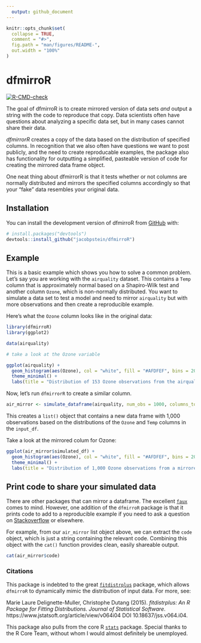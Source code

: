 ```yaml
---
  output: github_document
---
```

  
<!-- README.md is generated from README.Rmd. Please edit that file -->
  
```r
knitr::opts_chunk$set(
  collapse = TRUE,
  comment = "#>",
  fig.path = "man/figures/README-",
  out.width = "100%"
)
```

# dfmirroR

<!-- badges: start -->
[![R-CMD-check](https://github.com/jacobpstein/dfmirroR/actions/workflows/R-CMD-check.yaml/badge.svg)](https://github.com/jacobpstein/dfmirroR/actions/workflows/R-CMD-check.yaml)
<!-- badges: end -->
  
The goal of dfmirroR is to create mirrored version of data sets *and* output a string with the code to reproduce that copy. Data scientists often have questions about analyzing a specific data set, but in many cases cannot share their data. 

*dfmirrorR* creates a copy of the data based on the distribution of specified columns. In recognition that we also often have questions we want to post publicly, and the need to create reproducable examples, the package also has functionality for outputting a simplified, pasteable version of code for creating the mirrored data frame object. 

One neat thing about dfmirrorR is that it tests whether or not columns are normally distributed and mirrors the specified columns accordingly so that your "fake" data resembles your original data.

## Installation

You can install the development version of dfmirroR from [GitHub](https://github.com/) with:
  
```r
# install.packages("devtools")
devtools::install_github("jacobpstein/dfmirroR")
```

## Example

This is a basic example which shows you how to solve a common problem. Let's say you are working with the `airquality` dataset. This contains a `Temp` column that is approximately normal based on a Shapiro-Wilk test and another column `Ozone`, which is non-normally distributed. You want to simulate a data set to test a model and need to mirror `airquality` but with more observations and then create a reproducible example.

Here's what the `Ozone` column looks like in the original data:
```r
library(dfmirroR)
library(ggplot2)

data(airquality)

# take a look at the Ozone variable

ggplot(airquality) +
  geom_histogram(aes(Ozone), col = "white", fill = "#AFDFEF", bins = 20) +
  theme_minimal() +
  labs(title = "Distribution of 153 Ozone observations from the airquality dataset")


```

Now, let's run `dfmirrorR` to create a similar column.

```r

air_mirror <- simulate_dataframe(airquality, num_obs = 1000, columns_to_simulate = c("Ozone", "Temp"))
```

This creates a `list()` object that contains a new data frame with 1,000 observations based on the distributions of the `Ozone` and `Temp` columns in the `input_df`.  

Take a look at the mirrored colum for Ozone:
```r

ggplot(air_mirror$simulated_df) +
  geom_histogram(aes(Ozone), col = "white", fill = "#AFDFEF", bins = 20) +
  theme_minimal() +
  labs(title = "Distribution of 1,000 Ozone observations from a mirrored dataset")

```

## Print code to share your simulated data

There are other packages that can mirror a dataframe. The excellent [`faux`](https://debruine.github.io/faux/) comes to mind. However, one addition of the `dfmirroR` package is that it prints code to add to a reproducible example if you need to ask a question on [Stackoverflow](https://stackoverflow.com) or elsewhere. 

For example, from our `air_mirror` list object above, we can extract the `code` object, which is just a string containing the relevant code. Combining this object with the `cat()` function provides clean, easily shareable output.

```r

cat(air_mirror$code)

```

### Citations
This package is indebted to the great [`fitdistrplus`](https://github.com/aursiber/fitdistrplus) package, which allows `dfmirroR` to dynamically mimic the distribution of input data. For more, see: 
  
Marie Laure Delignette-Muller, Christophe Dutang (2015). *fitdistrplus: An R Package for Fitting Distributions. Journal of Statistical Software*. https://www.jstatsoft.org/article/view/v064i04 DOI 10.18637/jss.v064.i04.

This package also pulls from the core R [`stats`](https://stat.ethz.ch/R-manual/R-devel/library/stats/html/00Index.html) package. Special thanks to the R Core Team, without whom I would almost definitely be unemployed. 
